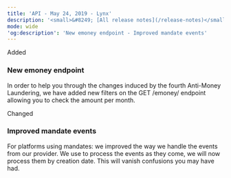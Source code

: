 ```yaml
---
title: 'API - May 24, 2019 - Lynx'  
description: '<small>&#8249; [All release notes](/release-notes)</small>'  
mode: wide  
'og:description': 'New emoney endpoint - Improved mandate events'  
---
```

  
  <div class="pill pill-green">Added</div> 
  
### New emoney endpoint  

In order to help you through the changes induced by the fourth Anti-Money Laundering, we have added new filters on the GET /emoney/ endpoint allowing you to check the amount per month.  
  <div class="pill pill-orange">Changed</div> 
  
### Improved mandate events  

For platforms using mandates: we improved the way we handle the events from our provider. We use to process the events as they come, we will now process them by creation date. This will vanish confusions you may have had.